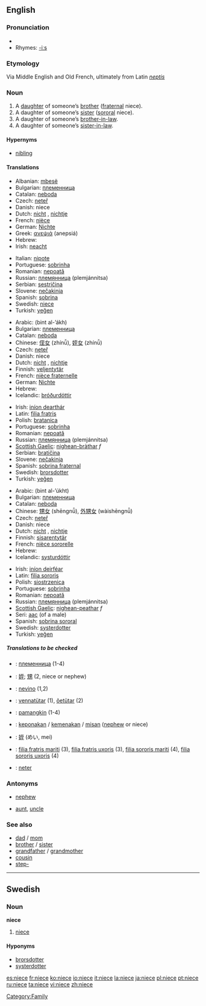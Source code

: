 {{see|nièce}}
==English==

===Pronunciation===
*{{audio|en-us-niece.ogg|Audio (US)}}
*Rhymes: [[Rhymes:English:-iːs|-iːs]]

===Etymology===
Via Middle English and Old French, ultimately from Latin ''[[neptis]]''

===Noun===
{{en-noun}}

# A [[daughter]] of someone’s [[brother]] ([[fraternal]] niece).
# A daughter of someone’s [[sister]] ([[sororal]] niece).
# A daughter of someone’s [[brother-in-law]].
# A daughter of someone’s [[sister-in-law]].
<!--disputed.  Citations please, or mark what regions it is slang in.  # A male [[homosexual]] person. -->

====Hypernyms====
*[[nibling]]

====Translations====
{{trans-top|fraternal or sororal niece}}
*Albanian: [[mbesë]] {{f}}
*Bulgarian: [[племенница]] {{f}}
*Catalan: [[neboda]] {{f}} 
*Czech: [[neteř]] {{f}}
*Danish: niece
*Dutch: [[nicht]] {{f}}, [[nichtje]] {{f}}
*French: [[nièce]] {{f}}
*German: [[Nichte]] {{f}}
*Greek: [[ανεψιά]] (anepsiá) {{f}}
*Hebrew: {{he-translation|אחיינית|akhyanít}} {{f}}
*Irish: [[neacht]] {{f}}
{{trans-mid}}
*Italian: [[nipote]]
*Portuguese: [[sobrinha]] {{f}}
*Romanian: [[nepoată]] {{f}}
*Russian: [[племянница]] (plemjánnitsa) {{f}}
*Serbian: [[sestričina]] {{f}}
*Slovene: [[nečakinja]] {{f}}
*Spanish: [[sobrina]] {{f}}
*Swedish: [[niece#Swedish|niece]] {{c}}
*Turkish: [[yeğen]]
{{trans-bottom}}

{{trans-top|fraternal niece}}
*Arabic: {{ARchar|[[بنت الأخ]]}} (bint al-’ákh) {{f}}
*Bulgarian: [[племенница]] {{f}}
*Catalan: [[neboda]] {{f}} 
*Chinese: [[侄女]] (zhínǚ), [[姪女]] (zhínǚ)
*Czech: [[neteř]] {{f}}
*Danish: niece
*Dutch: [[nicht]] {{f}}, [[nichtje]] {{f}}
*Finnish: [[veljentytär]]
*French: [[nièce fraternelle]] {{f}}
*German: [[Nichte]] {{f}}
*Hebrew: {{he-translation|אחיינית|akhyanít}} {{f}}
*Icelandic: [[bróðurdóttir]] {{f}}
{{trans-mid}}
*Irish: [[iníon dearthár]] {{f}}
*Latin: [[filia fratris]]
*Polish: [[bratanica]] {{f}}
*Portuguese: [[sobrinha]] {{f}}
*Romanian: [[nepoată]] {{f}}
*Russian: [[племянница]] (plemjánnitsa) {{f}}
*[[Scottish Gaelic]]: [[nighean-bràthar]] ''f''
*Serbian: [[bratičina]] {{f}}
*Slovene: [[nečakinja]] {{f}}
*Spanish: [[sobrina fraternal]] {{f}}
*Swedish: [[brorsdotter]] {{c}}
*Turkish: [[yeğen]]
{{trans-bottom}}

{{trans-top|sororal niece}}
*Arabic: {{ARchar|[[بنت الأخت]]}} (bint al-’úkht) {{f}}
*Bulgarian: [[племенница]] {{f}}
*Catalan: [[neboda]] {{f}} 
*Chinese: [[甥女]] (shēngnǚ), [[外甥女]] (wàishēngnǚ)
*Czech: [[neteř]] {{f}}
*Danish: niece
*Dutch: [[nicht]] {{f}}, [[nichtje]] {{f}}
*Finnish: [[sisarentytär]]
*French: [[nièce sororelle]] {{f}}
*Hebrew: {{he-translation|אחיינית|akhyanít}} {{f}}
*Icelandic: [[systurdóttir]] {{f}}
{{trans-mid}}
*Irish: [[iníon deirféar]] {{f}}
*Latin: [[filia sororis]]
*Polish: [[siostrzenica]] {{f}}
*Portuguese: [[sobrinha]] {{f}}
*Romanian: [[nepoată]] {{f}}
*Russian: [[племянница]] (plemjánnitsa) {{f}}
*[[Scottish Gaelic]]: [[nighean-peathar]] ''f''
*Seri: [[aac]] (of a male)
*Spanish: [[sobrina sororal]] {{f}}
*Swedish: [[systerdotter]] {{c}}
*Turkish: [[yeğen]]
{{trans-bottom}}

=====Translations to be checked=====
{{checktrans}}
*{{ttbc|Bulgarian}}: [[племенница]] {{f}} (1-4)
*{{ttbc|CJKV Characters}}: [[姪]]; [[甥]] (2, niece or nephew)
*{{ttbc|Esperanto}}: [[nevino]] (1,2)
*{{ttbc|Estonian}}: [[vennatütar]] (1), [[õetütar]] (2)
*{{ttbc|Filipino}}: [[pamangkin]] {{f}} (1-4)
*{{ttbc|Indonesian}}: [[keponakan]] / [[kemenakan]] / [[misan]] ([[nephew]] or niece)
*{{ttbc|Japanese}}: [[姪]] (めい, mei)
*{{ttbc|Latin}}: [[filia fratris mariti]] (3), [[filia fratris uxoris]] (3), [[filia sororis mariti]] (4), [[filia sororis uxoris]] (4)
*{{ttbc|Slovak}}: [[neter]] {{f}}

===Antonyms===
*{{italbrac|with regard to gender}} [[nephew]]
*{{italbrac|with regard to ancestry}} [[aunt]], [[uncle]]

===See also===
*[[dad]] / [[mom]]
*[[brother]] / [[sister]]
*[[grandfather]] / [[grandmother]]
*[[cousin]]
*[[step-]]

[[Category:Family]]


----

==Swedish==

===Noun===
{{sv-noun-reg-r-c}}
'''niece''' {{c}}
# [[niece#English|niece]]

====Hyponyms====
* [[brorsdotter]]
* [[systerdotter]]

[[es:niece]]
[[fr:niece]]
[[ko:niece]]
[[io:niece]]
[[it:niece]]
[[la:niece]]
[[ja:niece]]
[[pl:niece]]
[[pt:niece]]
[[ru:niece]]
[[ta:niece]]
[[vi:niece]]
[[zh:niece]]
